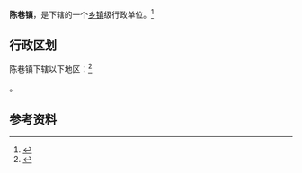 {{中国乡级行政区|42/13/81/102/000}}

'''陈巷镇'''，是{{PRC admin/fullname|42/13/81/102/000|3}}下辖的一个[[乡镇|乡镇]]级行政单位。<ref>{{PRC admin/ref sgc|{{PRC admin/parent|42/13/81/102/000}}}}</ref>

== 行政区划 ==

陈巷镇下辖以下地区：<ref>{{PRC admin/ref sgc|42/13/81/102/000}}</ref>

{{PRC admin/children|42/13/81/102/000}}。

== 参考资料 ==

{{reflist}}

{{行政区划小作品}}
{{PRC admin/navcat|42/13/81/102/000}}